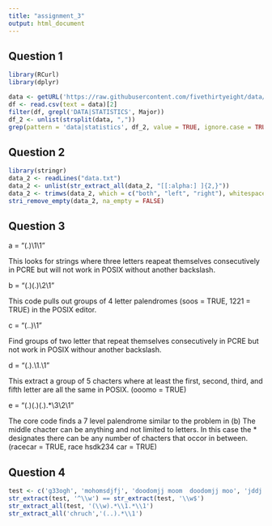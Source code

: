 ```yaml
---
title: "assignment_3"
output: html_document
---
```




## Question 1
```r
library(RCurl)
library(dplyr)

data <- getURL('https://raw.githubusercontent.com/fivethirtyeight/data/master/college-majors/majors-list.csv')
df <- read.csv(text = data)[2]
filter(df, grepl('DATA|STATISTICS', Major))
df_2 <- unlist(strsplit(data, ","))
grep(pattern = 'data|statistics', df_2, value = TRUE, ignore.case = TRUE)
```

## Question 2
```r
library(stringr)
data_2 <- readLines("data.txt")
data_2 <- unlist(str_extract_all(data_2, "[[:alpha:] ]{2,}"))
data_2 <- trimws(data_2, which = c("both", "left", "right"), whitespace = "[ \t\r\n]")
stri_remove_empty(data_2, na_empty = FALSE)
```
## Question 3

a = "(.)\1\1"  

This looks for strings where three letters reapeat themselves consecutively in PCRE but will not work in POSIX without another backslash.  

b = "(.)(.)\\2\\1"  

This code pulls out groups of 4 letter palendromes (soos = TRUE, 1221 = TRUE) in the POSIX editor. 

c = "(..)\1"  

Find groups of two letter that repeat themselves consecutively in PCRE but not work in POSIX withour another backslash.  

d = "(.).\\1.\\1"  

This extract a group of 5 chacters where at least the first, second, third, and fifth letter are all the same in POSIX. (ooomo = TRUE)

e = "(.)(.)(.).*\\3\\2\\1"

The core code finds a 7 level palendrome similar to the problem in (b) The middle chacter can be anything and not limited to letters. In this case the * designates there can be any number of chacters that occor in between. (racecar = TRUE, race hsdk234 car = TRUE) 


## Question 4

```r
test <- c('g33ogh', 'mohomsdjfj', 'doodomjj moom  doodomjj moo', 'jddj', 'abc     cba', 'dddwddd', 'racecar')
str_extract(test, '^\\w') == str_extract(test, '\\w$')
str_extract_all(test, '(\\w).*\\1.*\\1')
str_extract_all('chruch','(..).*\\1')
```





